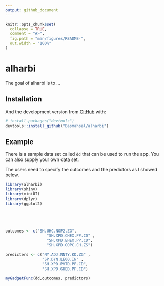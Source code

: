 ```yaml
---
output: github_document
---
```


<!-- README.md is generated from README.Rmd. Please edit that file -->

```r
knitr::opts_chunk$set(
  collapse = TRUE,
  comment = "#>",
  fig.path = "man/figures/README-",
  out.width = "100%"
)
```

# alharbi

<!-- badges: start -->
<!-- badges: end -->

The goal of alharbi is to ...

## Installation



And the development version from [GitHub](https://github.com/) with:

``` r
# install.packages("devtools")
devtools::install_github("Basmahsal/alharbi")
```
## Example


There is a sample data set called `dd` that can be used to run the app. 
You can also supply your own data set. 

The users need to specify the outcomes and the predictors as I showed below.

```r
library(alharbi)
library(shiny)
library(miniUI)
library(dplyr)
library(ggplot2)





outcomes <- c("SH.UHC.NOP2.ZG",
                  "SH.XPD.CHEX.PP.CD" ,
                  "SH.XPD.EHEX.PP.CD",
                  "SH.XPD.OOPC.CH.ZS")

predicters <- c("NY.ADJ.NNTY.KD.ZG" ,
                "SP.DYN.LE00.IN" ,
                "SH.XPD.PVTD.PP.CD",
                "SH.XPD.GHED.PP.CD")

myGadgetFunc(dd,outcomes, predictors)

```


